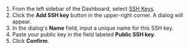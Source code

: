 1. From the left sidebar of the Dashboard, select [SSH Keys](https://dashboard.fluidstack.io/dashboard/ssh-keys).
2. Click the **Add SSH key** button in the upper-right corner. A dialog will appear.
3. In the dialog's **Name** field, input a unique name for this SSH key. 
4. Paste your public key in the field labeled **Public SSH key**.
5. Click **Confirm**.